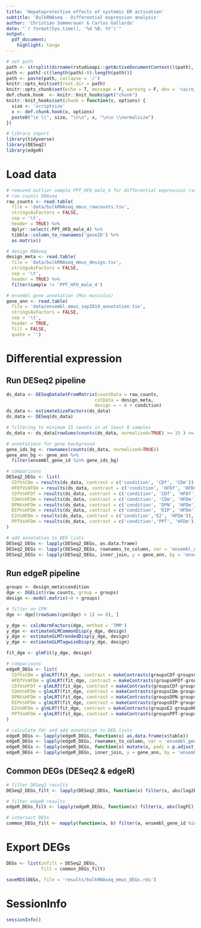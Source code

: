```yaml
---
title: 'Hepatoprotective effects of systemic ER activation'
subtitle: 'BulkRNAseq - Differential expression analysis'
author: 'Christian Sommerauer & Carlos Gallardo'
date: "`r format(Sys.time(), '%d %B, %Y')`"
output:
  pdf_document:
    highlight: tango
---
```


```r
# set path
path <- strsplit(dirname(rstudioapi::getActiveDocumentContext()$path), '/')[[1]]
path <- path[-c((length(path)-0):length(path))]
path <- paste(path, collapse = '/')
knitr::opts_knit$set(root.dir = path)
knitr::opts_chunk$set(echo = T, message = F, warning = F, dev = 'cairo_pdf')
def.chunk.hook  <- knitr::knit_hooks$get("chunk")
knitr::knit_hooks$set(chunk = function(x, options) {
  size <- 'scriptsize'
  x <- def.chunk.hook(x, options)
  paste0("\n \\", size, "\n\n", x, "\n\n \\normalsize")
})

```

```r
# library import
library(tidyverse)
library(DESeq2)
library(edgeR)

```


# Load data

```r
# removed outlier sample PPT_HFD_male_4 for differential expression (see PCA plot, fig. 1C)
# raw counts RNAseq
raw_counts <- read.table(
  file = 'data/bulkRNAseq_mmus_rawcounts.tsv',
  stringsAsFactors = FALSE,
  sep = '\t',
  header = TRUE) %>%
  dplyr::select(-PPT_HFD_male_4) %>%
  tibble::column_to_rownames('geneID') %>%
  as.matrix() 

# design RNAseq
design_meta <- read.table(
  file = 'data/bulkRNAseq_mmus_design.tsv',
  stringsAsFactors = FALSE,
  sep = '\t',
  header = TRUE) %>% 
  filter(sample != 'PPT_HFD_male_4')

# ensembl gene annotation (Mus musculus)
gene_ann <- read.table(
  file = 'data/ensembl_mmus_sep2019_annotation.tsv',
  stringsAsFactors = FALSE,
  sep = '\t',
  header = TRUE,
  fill = FALSE,
  quote = '')

```


# Differential expression

## Run DESeq2 pipeline

```r
ds_data <- DESeqDataSetFromMatrix(countData = raw_counts,
                                 colData = design_meta,
                                 design = ~ 0 + condition)
ds_data <- estimateSizeFactors(ds_data)
ds_data <- DESeq(ds_data)

# filtering to minimum 15 counts in at least 8 samples
ds_data <- ds_data[rowSums(counts(ds_data, normalized=TRUE) >= 15 ) >= 8, ]

# annotations for gene background
gene_ids_bg <- rownames(counts(ds_data, normalized=TRUE))
gene_ann_bg <- gene_ann %>% 
  filter(ensembl_gene_id %in% gene_ids_bg)

# comparisons
DESeq2_DEGs <- list(
  CDfVsCDm = results(ds_data, contrast = c('condition', 'CDf', 'CDm')),
  HFDfVsHFDm = results(ds_data, contrast = c('condition', 'HFDf', 'HFDm')),
  CDfVsHFDf = results(ds_data, contrast = c('condition', 'CDf', 'HFDf')),
  CDmVsHFDm = results(ds_data, contrast = c('condition', 'CDm', 'HFDm')),
  DPNVsHFDm = results(ds_data, contrast = c('condition', 'DPN', 'HFDm')),
  DIPVsHFDm = results(ds_data, contrast = c('condition', 'DIP', 'HFDm')),
  E2VsHFDm = results(ds_data, contrast = c('condition','E2', 'HFDm')),
  PPTVsHFDm = results(ds_data, contrast = c('condition','PPT', 'HFDm'))
)

# add annotation to DEG lists
DESeq2_DEGs <- lapply(DESeq2_DEGs, as.data.frame)
DESeq2_DEGs <- lapply(DESeq2_DEGs, rownames_to_column, var = 'ensembl_gene_id')
DESeq2_DEGs <- lapply(DESeq2_DEGs, inner_join, y = gene_ann, by = 'ensembl_gene_id')

```


## Run edgeR pipeline

```r
groups <- design_meta$condition
dge <- DGEList(raw_counts, group = groups)
design <- model.matrix(~0 + groups)

# filter on CPM
dge <- dge[(rowSums(cpm(dge) > 1) >= 8), ]

y_dge <- calcNormFactors(dge, method = 'TMM')
y_dge <- estimateGLMCommonDisp(y_dge, design)
y_dge <- estimateGLMTrendedDisp(y_dge, design)
y_dge <- estimateGLMTagwiseDisp(y_dge, design)

fit_dge <- glmFit(y_dge, design)

# comparisons
edgeR_DEGs <- list(
  CDfVsCDm = glmLRT(fit_dge, contrast = makeContrasts(groupsCDf-groupsCDm, levels = design)),
  HFDfVsHFDm = glmLRT(fit_dge, contrast = makeContrasts(groupsHFDf-groupsHFDm, levels = design)),
  CDfVsHFDf = glmLRT(fit_dge, contrast = makeContrasts(groupsCDf-groupsHFDf, levels = design)),
  CDmVsHFDm = glmLRT(fit_dge, contrast = makeContrasts(groupsCDm-groupsHFDm, levels = design)),
  DPNVsHFDm = glmLRT(fit_dge, contrast = makeContrasts(groupsDPN-groupsHFDm, levels = design)),
  DIPVsHFDm = glmLRT(fit_dge, contrast = makeContrasts(groupsDIP-groupsHFDm, levels = design)),
  E2VsHFDm = glmLRT(fit_dge, contrast = makeContrasts(groupsE2-groupsHFDm, levels = design)),
  PPTVsHFDm = glmLRT(fit_dge, contrast = makeContrasts(groupsPPT-groupsHFDm, levels = design))
)

# calculate fdr and add annotation to DEG lists
edgeR_DEGs <- lapply(edgeR_DEGs, function(x) as.data.frame(x$table))
edgeR_DEGs <- lapply(edgeR_DEGs, rownames_to_column, var = 'ensembl_gene_id')
edgeR_DEGs <- lapply(edgeR_DEGs, function(x) mutate(x, padj = p.adjust(PValue, method = 'fdr')))
edgeR_DEGs <- lapply(edgeR_DEGs, inner_join, y = gene_ann, by = 'ensembl_gene_id')

```


## Common DEGs (DESeq2 & edgeR)

```r
# filter DESeq2 results
DESeq2_DEGs_filt <- lapply(DESeq2_DEGs, function(x) filter(x, abs(log2FoldChange) > log2(1.75) & padj < 0.05))

# filter edgeR results
edgeR_DEGs_filt <- lapply(edgeR_DEGs, function(x) filter(x, abs(logFC) > log2(1.75) & padj < 0.05))

# intersect DEGs
common_DEGs_filt <- mapply(function(a, b) filter(a, ensembl_gene_id %in% b$ensembl_gene_id), DESeq2_DEGs_filt, edgeR_DEGs_filt, SIMPLIFY=FALSE)

```


# Export DEGs

```r
DEGs <- list(unfilt = DESeq2_DEGs,
             filt = common_DEGs_filt)

saveRDS(DEGs, file = 'results/bulkRNAseq_mmus_DEGs.rds')

```


# SessionInfo

```r
sessionInfo()

```
